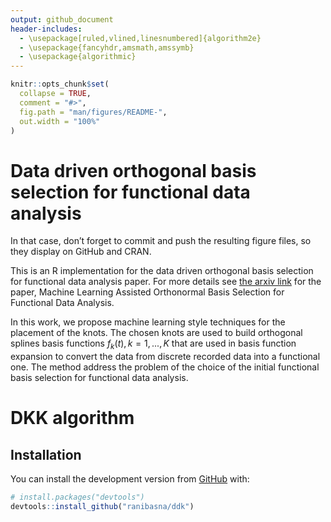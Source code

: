 ```yaml
---
output: github_document
header-includes:
  - \usepackage[ruled,vlined,linesnumbered]{algorithm2e}
  - \usepackage{fancyhdr,amsmath,amssymb}
  - \usepackage{algorithmic}
---
```


<!-- README.md is generated from README.Rmd. Please edit that file -->

```r
knitr::opts_chunk$set(
  collapse = TRUE,
  comment = "#>",
  fig.path = "man/figures/README-",
  out.width = "100%"
)
```

# Data driven orthogonal basis selection for functional data analysis

<!-- badges: start -->
<!-- badges: end -->




<!-- You'll still need to render `README.Rmd` regularly, to keep `README.md` up-to-date. `devtools::build_readme()` is handy for this. You could also use GitHub Actions to re-render `README.Rmd` every time you push. An example workflow can be found here: <https://github.com/r-lib/actions/tree/master/examples>. -->


In that case, don't forget to commit and push the resulting figure files, so they display on GitHub and CRAN.


This is an R implementation for the data driven orthogonal basis selection for functional data analysis paper. For more details see [the arxiv link](https://arxiv.org/pdf/2103.07453.pdf) for the paper, Machine Learning Assisted Orthonormal Basis
Selection for Functional Data Analysis.

In this work, we propose machine learning style techniques for the placement of the knots. The chosen knots are used to build orthogonal splines basis functions $f_k(t), k=1,...,K$ that are used in basis function expansion to convert the data from discrete recorded data into a functional one. The method address the problem of the choice of the initial functional basis selection for functional data analysis. 


# DKK algorithm
\subsection{DDK algorithm}

\begin{algorithm}[H]
\caption{DDK algorithm}
\label{DDK_Algorithm}
\SetAlgoLined
\KwIn{$I$ - knot search interval, $\theta$ - validation hyperparameter, $\mathcal X_{train}$ - training data, $\mathcal X_{valid}$ - validation data}
 \begin{itemize}
     \item Find the first global knot $\xi$ using equation \ref{new} on $\mathcal X_{train}$\; 
     \item Add split to $I$ at the location of $\xi$ and add $\xi$ to $\mathcal{K}^{(0)}$, the initial set of knots\;
     \item Set $s=1$
 \end{itemize}
 \While {condition \ref{TestTheta_1} or \ref{TestTheta_2} on $\mathcal X_{valid}$ is satisfied}{
 \begin{itemize}
     \item Find the new optimal placement using equation \ref{nominated};
     \item Add split to $I$ at the location of the new selected knot $\xi_s$.
     \item $s = s+1$
 \end{itemize}
 }
\KwOut{$\mathcal{K}^{(s)}$}
\end{algorithm}

## Installation

You can install the development version from [GitHub](https://github.com/ranibasna/ddk) with:

``` r
# install.packages("devtools")
devtools::install_github("ranibasna/ddk")
```





